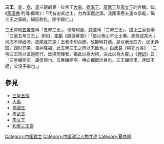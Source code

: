 {{For|泰國歷史上的王室頭銜|三王 (暹羅)}}
'''三王'''，[[夏朝|夏]]、[[商朝|商]]、[[周朝|周]]三朝的第一位帝王[[大禹|大禹]]、[[商湯王|商湯王]]、[[周武王|周武王]]及[[周文王|周文王]]的合稱。如，《[[舊唐書|舊唐書]]·列傳·鄭畋》：「代有忠貞之士，力為匡復之謀。我國家應五運以承乾，躡三王之垂統，綿區飲化，匝宇歸仁。」

三王常和[[五帝|五帝]]並稱「五帝三王」，也常和[[堯|堯]]、[[舜|舜]]並稱「二帝三王」，加上[[三皇|三皇]]合稱「三皇五帝三王」。例如，[[李斯|李斯]]《諫逐客書》：「是以泰山不让士壤，故能成其大；河海不择细流，故能就其深；王者不却众庶，故能明其德。是以地无四方，民无异国，四时充美，鬼神降福，此五帝三王之所以无敌也。」[[白居易|白居易]]《與元九書》：「二帝三王所以直道而行、垂拱而理者，揭此以為大柄，決此以為大竇。」《[[禮記|禮記]]》云：「三皇禪奕奕，謂盛德也。五帝禪亭亭，特立獨起於身也。三王禪梁甫，連延不絕，父沒子繼也。」

==參見==
*[[三皇五帝|三皇五帝]]
*[[大禹|大禹]]
*[[商湯王|商湯王]]
*[[周武王|周武王]]
*[[周文王|周文王]]
*[[和里三王宫|和里三王宫]]

[[Category:中国君主|Category:中国君主]]
[[Category:中国政治人物并称|Category:中国政治人物并称]]
[[Category:夏商周|Category:夏商周]]